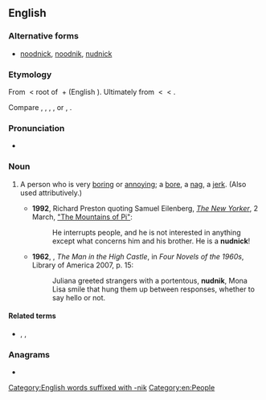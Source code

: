 ==English==

===Alternative forms===
*[[noodnick]], [[noodnik]], [[nudnick]]

===Etymology===
From {{etyl|yi|en}} {{m|yi|נודניק}} < root of {{m|yi|נודיען||to bore}} + {{m|yi|־ניק||noun-forming suffix}} (English {{m|en|-nik}}). Ultimately from {{etyl|sla-pro|en}} {{m|sla-pro|*nuda}} < {{etyl|ine-pro|en}} {{m|ine-pro|*newti-||need}} < {{m|ine-pro|*new-||death, to be exhausted}}.

Compare {{cog|ru|ну́дный||tedious}}, {{cog|uk|ну́дний||tedious}}, {{cog|pl|nudny||boring}}, {{cog|sk|nudný||boring}}, {{cog|cu|ноудити}} or {{m|cu|нѫдити||to compel}}, {{cog|he|נוּדְנִיק||[[nag#Verb|nag]]}}.

===Pronunciation===
*{{a|UK|US}} {{IPA|/ˈnʊdnɪk/|lang=en}}

===Noun===
{{en-noun}}

# {{lb|en|US|colloquial}} A person who is very [[boring]] or [[annoy]]ing; a [[bore]], a [[nag]], a [[jerk]]. (Also used attributively.) {{defdate|from 20th c.}}
#*'''1992''', Richard Preston quoting Samuel Eilenberg, ''[[:w:The New Yorker|The New Yorker]]'', 2 March, [https://www.newyorker.com/magazine/1992/03/02/the-mountains-of-pi "The Mountains of Pi"]:
#*:He interrupts people, and he is not interested in anything except what concerns him and his brother. He is a '''nudnick'''!
#*'''1962''', {{w|Philip K. Dick}}, ''The Man in the High Castle'', in ''Four Novels of the 1960s'', Library of America 2007, p. 15:
#*:Juliana greeted strangers with a portentous, '''nudnik''', Mona Lisa smile that hung them up between responses, whether to say hello or not.

====Related terms====
* {{l|en|nudzh}}, {{l|en|noodge}}, {{l|en|nudge}}

===Anagrams===
* {{anagrams|en|a=diknnu|Dunkin|unkind}}

[[Category:English words suffixed with -nik]]
[[Category:en:People]]